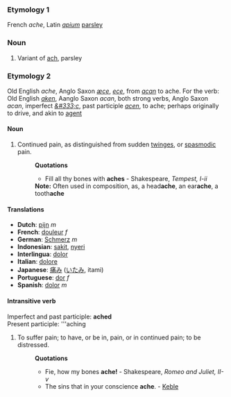 ===Etymology 1===
French ''ache'', Latin ''[[apium]]'' [[parsley]]
===Noun===
#Variant of [[ach]], parsley
===Etymology 2===
Old English ''ache'', Anglo Saxon ''[[æce]]'', ''[[ece]]'', from ''[[acan]]'' to ache. For the verb: Old English ''[[aken]]'', Aanglo Saxon ''acan'', both strong verbs, Anglo Saxon ''acan'', imperfect ''[[&#333;c]]'', past participle ''[[acen]]'', to ache; perhaps originally to drive, and akin to [[agent]]
====Noun====
#Continued pain, as distinguished from sudden [[twinges]], or [[spasmodic]] pain.
#:'''Quotations'''
#:*Fill all thy bones with '''aches''' - Shakespeare, ''Tempest, I-ii''
#:'''Note:''' Often used in composition, as, a head'''ache''', an ear'''ache''', a tooth'''ache'''
==== Translations ====
* '''Dutch''': [[pijn]] ''m''
* '''French''': [[douleur]] ''f''
* '''German''': [[Schmerz]] ''m''
* '''Indonesian''': [[sakit]], [[nyeri]]
* '''Interlingua''': [[dolor]] 
* '''Italian''': [[dolore]] 
* '''Japanese''': [[痛み]] ([[いたみ]], itami)
* '''Portuguese''': [[dor]] ''f''
* '''Spanish''': [[dolor]] ''m''
====Intransitive verb====
Imperfect and past participle: '''ached'''<br>
Present participle: '''aching
#To suffer pain; to have, or be in, pain, or in continued pain; to be distressed.
#:'''Quotations'''
#:*Fie, how my bones '''ache!''' - Shakespeare, ''Romeo and Juliet, II-v''
#:*The sins that in your conscience '''ache'''. - [[Keble]]
